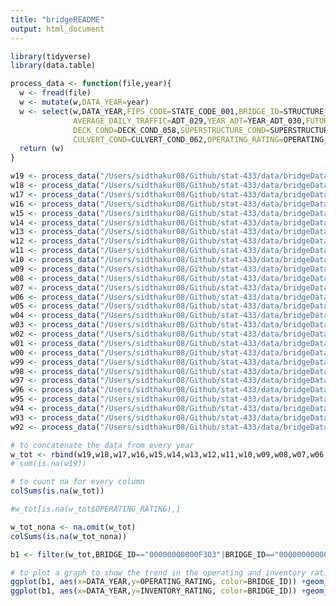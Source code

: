 ```yaml
---
title: "bridgeREADME"
output: html_document
---
```


```r
library(tidyverse)
library(data.table)

process_data <- function(file,year){
  w <- fread(file)
  w <- mutate(w,DATA_YEAR=year)
  w <- select(w,DATA_YEAR,FIPS_CODE=STATE_CODE_001,BRIDGE_ID=STRUCTURE_NUMBER_008, YEAR_BUILT=YEAR_BUILT_027, YEAR_RECONSTRCUTED=YEAR_RECONSTRUCTED_106,
              AVERAGE_DAILY_TRAFFIC=ADT_029,YEAR_ADT=YEAR_ADT_030,FUTURE_ADT=FUTURE_ADT_114,
              DECK_COND=DECK_COND_058,SUPERSTRUCTURE_COND=SUPERSTRUCTURE_COND_059,CHANNEL_COND=CHANNEL_COND_061,
              CULVERT_COND=CULVERT_COND_062,OPERATING_RATING=OPERATING_RATING_064,INVENTORY_RATING=INVENTORY_RATING_066)
  return (w)
}

w19 <- process_data("/Users/sidthakur08/Github/stat-433/data/bridgeData/WI19.txt",2019)
w18 <- process_data("/Users/sidthakur08/Github/stat-433/data/bridgeData/WI18.txt",2018)
w17 <- process_data("/Users/sidthakur08/Github/stat-433/data/bridgeData/WI17.txt",2017)
w16 <- process_data("/Users/sidthakur08/Github/stat-433/data/bridgeData/WI16.txt",2016)
w15 <- process_data("/Users/sidthakur08/Github/stat-433/data/bridgeData/WI15.txt",2015)
w14 <- process_data("/Users/sidthakur08/Github/stat-433/data/bridgeData/WI14.txt",2014)
w13 <- process_data("/Users/sidthakur08/Github/stat-433/data/bridgeData/WI13.txt",2013)
w12 <- process_data("/Users/sidthakur08/Github/stat-433/data/bridgeData/WI12.txt",2012)
w11 <- process_data("/Users/sidthakur08/Github/stat-433/data/bridgeData/WI11.txt",2011)
w10 <- process_data("/Users/sidthakur08/Github/stat-433/data/bridgeData/WI10.txt",2010)
w09 <- process_data("/Users/sidthakur08/Github/stat-433/data/bridgeData/WI09.txt",2009)
w08 <- process_data("/Users/sidthakur08/Github/stat-433/data/bridgeData/WI08.txt",2008)
w07 <- process_data("/Users/sidthakur08/Github/stat-433/data/bridgeData/WI07.txt",2007)
w06 <- process_data("/Users/sidthakur08/Github/stat-433/data/bridgeData/WI06.txt",2006)
w05 <- process_data("/Users/sidthakur08/Github/stat-433/data/bridgeData/WI05.txt",2005)
w04 <- process_data("/Users/sidthakur08/Github/stat-433/data/bridgeData/WI04.txt",2004)
w03 <- process_data("/Users/sidthakur08/Github/stat-433/data/bridgeData/WI03.txt",2003)
w02 <- process_data("/Users/sidthakur08/Github/stat-433/data/bridgeData/WI02.txt",2002)
w01 <- process_data("/Users/sidthakur08/Github/stat-433/data/bridgeData/WI01.txt",2001)
w00 <- process_data("/Users/sidthakur08/Github/stat-433/data/bridgeData/WI00.txt",2000)
w99 <- process_data("/Users/sidthakur08/Github/stat-433/data/bridgeData/WI99.txt",1999)
w98 <- process_data("/Users/sidthakur08/Github/stat-433/data/bridgeData/WI98.txt",1998)
w97 <- process_data("/Users/sidthakur08/Github/stat-433/data/bridgeData/WI97.txt",1997)
w96 <- process_data("/Users/sidthakur08/Github/stat-433/data/bridgeData/WI96.txt",1996)
w95 <- process_data("/Users/sidthakur08/Github/stat-433/data/bridgeData/WI95.txt",1995)
w94 <- process_data("/Users/sidthakur08/Github/stat-433/data/bridgeData/WI94.txt",1994)
w93 <- process_data("/Users/sidthakur08/Github/stat-433/data/bridgeData/WI93.txt",1993)
w92 <- process_data("/Users/sidthakur08/Github/stat-433/data/bridgeData/WI92.txt",1992)

# to concatenate the data from every year
w_tot <- rbind(w19,w18,w17,w16,w15,w14,w13,w12,w11,w10,w09,w08,w07,w06,w05,w04,w03,w02,w01,w00,w99,w98,w97,w96,w95,w94,w93,w92)
# sum(is.na(w19))

# to count na for every column
colSums(is.na(w_tot))

#w_tot[is.na(w_tot$OPERATING_RATING),]

w_tot_nona <- na.omit(w_tot)
colSums(is.na(w_tot_nona))

b1 <- filter(w_tot,BRIDGE_ID=="00000000000F303"|BRIDGE_ID=="00000000000F304"|BRIDGE_ID=="00000000000F310"|BRIDGE_ID=="00000000000F311"|BRIDGE_ID=="00000000000F315"|BRIDGE_ID=="00000000000F317"|BRIDGE_ID=="00000000000F318")

# to plot a graph to show the trend in the operating and inventory rating of first 5 bridges
ggplot(b1, aes(x=DATA_YEAR,y=OPERATING_RATING, color=BRIDGE_ID)) +geom_line()
ggplot(b1, aes(x=DATA_YEAR,y=INVENTORY_RATING, color=BRIDGE_ID)) +geom_line()
```